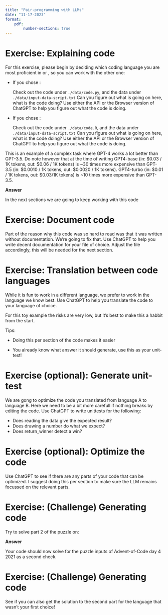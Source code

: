 ```yaml
---
title: "Pair-programming with LLMs"
date: "11-17-2023"
format: 
    pdf:
        number-sections: true
---
```


# Exercise: Explaining code

For this exercise, please begin by deciding which coding language you are most proficient in \texttt{Python} or \texttt{R}, so you can work with the other one:

-   If you chose \texttt{R}:

    Check out the code under `./data/code.py`, and the data under `./data/input-data-script.txt`
    Can you figure out what is going on here, what is the code doing?
    Use either the API or the Browser version of ChatGPT to help you figure out what the code is doing. 

-   If you chose \texttt{Python}:

    Check out the code under `./data/code.R`, and the data under `./data/input-data-script.txt`
    Can you figure out what is going on here, what is the code doing?
    Use either the API or the Browser version of ChatGPT to help you figure out what the code is doing. 

This is an example of a complex task where GPT-4 works a lot better than GPT-3.5. Do note however that at the time of writing GPT4-base (in: $0.03 / 1K tokens, out: $0.06 / 1K tokens) is ~30 times more expensive than GPT-3.5 (in: $0.0010 / 1K tokens, out: $0.0020 / 1K tokens). GPT4-turbo (in: $0.01 / 1K tokens, out: $0.03/1K tokens) is ~10 times more expensive than GPT-3.5.

**Answer**
\rotatebox{180}{\href{https://adventofcode.com/2021/day/4}{This code is a solution to a Bingo puzzle on Advent of Code 2021 - day 4}}

In the next sections we are going to keep working with this code

# Exercise: Document code
Part of the reason why this code was so hard to read was that it was written without documentation.
We're going to fix that. Use ChatGPT to help you write decent documentation for your file of choice. 
Adjust the file accordingly, this will be needed for the next section.

# Exercise: Translation between code languages
While it is fun to work in a different language, we prefer to work in the language we know best. 
Use ChatGPT to help you translate the code to your language of choice. 

\textcolor{red}{Don't blindly run code generated by LLMs, make sure you understand what is going on!}
For this toy example the risks are very low, but it's best to make this a habbit from the start. 

Tips:

- Doing this per section of the code makes it easier

- You already know what answer it should generate, use this as your unit-test!

# Exercise (optional): Generate unit-test
We are gong to optimize the code you translated from language A to language B.
Here we need to be a bit more carefull if nothing breaks by editing the code. 
Use ChatGPT to write unittests for the following:

- Does reading the data give the expected result?
- Does drawing a number do what we expect? 
- Does return_winner detect a win?

# Exercise (optional): Optimize the code
Use ChatGPT to see if there are any parts of your code that can be optimized.
I suggest doing this per section to make sure the LLM remains focussed on the relevant parts. 


# Exercise: (Challenge) Generating code 
Try to solve part 2 of the puzzle on:
\rotatebox{180}{\href{https://adventofcode.com/2021/day/4}{https://adventofcode.com/2021/day/4}}

**Answer**
\rotatebox{180}{The answer to the second part of the puzzle for our input should be 2776 with board 34.}

Your code should now solve for the puzzle inputs of Advent-of-Code day 4 2021 as a second check.
 
# Exercise: (Challenge) Generating code
See if you can also get the solution to the second part for the language that wasn't your first choice!